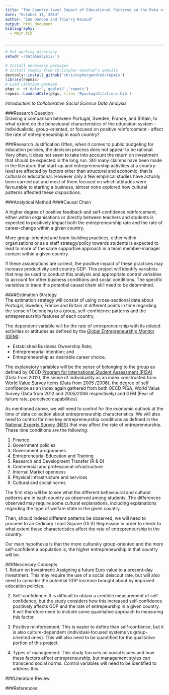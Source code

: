 ```yaml
---
title: "The Country-level Impact of Educational Patterns on the Rate of Entrepreneurship"
date: "October 17, 2014"
author: "Sam Dundon and Thierry Racaud"
output: html_document
bibliography:
  - Main.bib
---
```

* * * 
```r
# Set working directory
setwd('~/DataAnalysis/')

# Install necessary packages
# Install rempis from Christpher Gandrud's website
devtools::install_github('christophergandrud/repmis')
library(repmis)
# Load citation package
pkgs <- c('dplyr','ggplot2','repmis')
repmis::LoadandCite(pkgs, file= 'RpackageCitations.bib')

```

*Introduction to Collaborative Social Science Data Analysis*

###Research Question  
Drawing a comparison between Portugal, Sweden, France, and Britain, to what extent do the behavioural characteristics of the education system - individualistic, group-oriented, or focused on positive reinforcement - affect the rate of entrepreneurship in each country?

###Research Justification
Often, when it comes to public budgeting for education policies, the decision process does not appear to be rational. Very often, it does not seem to take into account the return on investment that should be expected in the long run. Still many claimns have been made in the literature that start-up and entrepreneurship activities at a country-level are affected by factors other than structural and economic, that is cultural or educational. However only a few empirical studies have actually been carried out and most of them focused on which attitudes were favourable to starting a business, almost none explored how cultural patterns affected these dispositions. 


###Analytical Method
####Causal Chain

A higher degree of positive feedback and self-confidence reinforcement, either within organisations or directly between teachers and students is expected to positively impact both the  entrepreneurship rate and the rate of career-change within a given country.   

More group-oriented and team-building practices, either within organisations or as a staff strategy/policy towards students is expected to lead to more of the same supportive approach in a team member-manager context within a given country.  

If these assumptions are correct, the positive impact of these practices may increase productivity and country GDP. This project will identify variables that may be used to conduct this analysis and appropriate control variables to account for other business conditions and social conditions. The specific variables to trace this potential causal chain still need to be determined.


####Estimation Strategy  
The estimation strategy will consist of using cross-sectional data about Portugal, Sweden, France and Britain at different points in time regarding the sense of belonging to a group, self-confidence patterns and the entrepreneurship features of each country.

The dependent variable will be the rate of entrepreneurship with its related activities or attitudes as defined by the [Global Entrepreneurship Monitor (GEM)](http://www.gemconsortium.org):

- Established Business Ownership Rate;   
- Entrepreneurial intention; and  
- Entrepreneurship as desirable career choice.  

The explanatory variables will be the sense of belonging to the group as defined by OECD [Program for International Student Assessment (PISA)](http://www.oecd.org/pisa/) (Data from 2012), the sense of individuality as an index constructed from [World Value Survey](http://www.worldvaluessurvey.org/wvs.jsp) items (Data from 2005 /2006), the degree of self confidence as an index again gathered from both OECD PISA, World Value Survey (Data from 2012 and 2005/2006 respectively) and GEM (Fear of failure rate, perceived capabilities).  

As mentioned above, we will need to control for the economic outlook at the time of data collection about entrepreneurship characteristics. We will also need to control for nine key entrepreneurship conditions as defined in the [National Experts Survey (NES)](http://www.gemiran.ir/sec/gem/?@=28) that may affect the rate of entrepreneurship. These nine conditions are the following:  


1. Finance  
2. Government policies  
3. Government programmes  
4. Entrepreneurial Education and Training  
5. Research and Development Transfer (R & D)  
6. Commercial and professional infrastructure  
7. Internal Market openness  
8. Physical infrastructure and services  
9. Cultural and social norms


The first step will be to see what the different behavioural and cultural patterns are in each country as observed among students. The differences observed may require some cultural explanations, including explanations regarding the type of welfare state in the given country.  

Then, should indeed different patterns be observed, we will need to proceed to an Ordinary Least Square (OLS) Regression in order to check to what extent these characteristics affect the rate of entrepreneurship in the country.  

Our main hypothesis is that the more culturally group-oriented and the more self-confident a population is, the higher entrepreneurship in that country will be.  
 

###Neccesary Concepts  
1. Return on Investment: Assigning a future Euro value to a present-day investment. This may require the use of a social deiscout rate, but will also need to consider the potential GDP increase brought about by improved education policies.  

2. Self-confidence: It is difficult to obtain a credible measurement of self confidence, but the study considers how this increased self-confidence positively affects GDP and the rate of entrepeurship in a given country. It will therefore need to include some quantiative approach to measuring this factor.

3. Positive reinforcement: This is easier to define than self-confience, but it is also culture-dependent (individual-focused systems vs group-oriented ones). This will also need to be quantified for the qualitative portion of this project.    

4. Types of management: This study focuses on social issues and how these factors affect entrepreneurship, but management styles can transcend social norms. Control variables will need to be identified to address this.



###Literature Review  

###References

